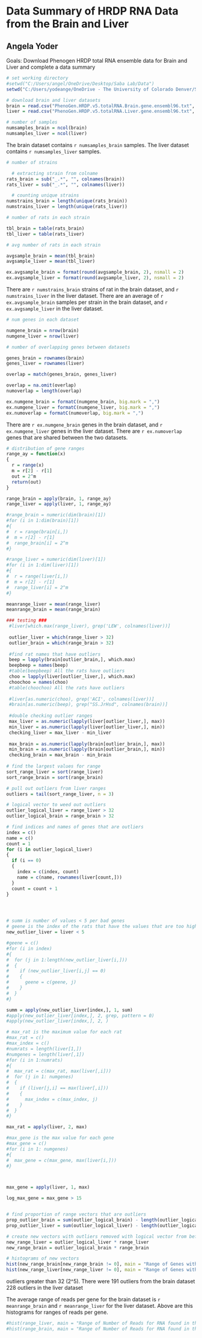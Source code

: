 # Data Summary of HRDP RNA Data from the Brain and Liver
## Angela Yoder

Goals: Download Phenogen HRDP total RNA ensemble data for Brain and Liver and complete a data summary


```r
# set working directory
#setwd("C:/Users/angel/OneDrive/Desktop/Saba Lab/Data")
setwd("C:/Users/yodeange/OneDrive - The University of Colorado Denver/Saba Lab/Data")

# download brain and liver datasets
brain = read.csv("PhenoGen.HRDP.v5.totalRNA.Brain.gene.ensembl96.txt", header = T, sep = "\t")
liver = read.csv("PhenoGen.HRDP.v5.totalRNA.Liver.gene.ensembl96.txt", header = T, sep = "\t")

# number of samples
numsamples_brain = ncol(brain)
numsamples_liver = ncol(liver)
```

The brain dataset contains `r numsamples_brain` samples. The liver dataset contains `r numsamples_liver` samples.

```r

# number of strains

  # extracting strain from colname
rats_brain = sub("_.*", "", colnames(brain))
rats_liver = sub("_.*", "", colnames(liver))

  # counting unique strains
numstrains_brain = length(unique(rats_brain))
numstrains_liver = length(unique(rats_liver))

# number of rats in each strain

tbl_brain = table(rats_brain)
tbl_liver = table(rats_liver)

# avg number of rats in each strain

avgsample_brain = mean(tbl_brain)
avgsample_liver = mean(tbl_liver)

ex.avgsample_brain = format(round(avgsample_brain, 2), nsmall = 2)
ex.avgsample_liver = format(round(avgsample_liver, 2), nsmall = 2)

```

There are `r numstrains_brain` strains of rat in the brain dataset, and `r numstrains_liver` in the liver dataset.
There are an average of `r ex.avgsample_brain` samples per strain in the brain dataset, and `r ex.avgsample_liver` in the liver dataset.

```r

# num genes in each dataset

numgene_brain = nrow(brain)
numgene_liver = nrow(liver)

# number of overlapping genes between datasets

genes_brain = rownames(brain)
genes_liver = rownames(liver)

overlap = match(genes_brain, genes_liver)

overlap = na.omit(overlap)
numoverlap = length(overlap)

ex.numgene_brain = formatC(numgene_brain, big.mark = ",")
ex.numgene_liver = formatC(numgene_liver, big.mark = ",")
ex.numoverlap = formatC(numoverlap, big.mark = ",")

```

There are `r ex.numgene_brain` genes in the brain dataset, and `r ex.numgene_liver` genes in the liver dataset.
There are `r ex.numoverlap` genes that are shared between the two datasets. 

```r

# distribution of gene ranges
range_ay = function(x)
{
  r = range(x)
  m = r[2] - r[1]
  out = 2^m
  return(out)
}

range_brain = apply(brain, 1, range_ay)
range_liver = apply(liver, 1, range_ay)

#range_brain = numeric(dim(brain)[1])
#for (i in 1:dim(brain)[1])
#{
#  r = range(brain[i,])
#  m = r[2] - r[1]
#  range_brain[i] = 2^m
#}

#range_liver = numeric(dim(liver)[1])
#for (i in 1:dim(liver)[1])
#{                                                   
#  r = range(liver[i,])
#  m = r[2] - r[1]
#  range_liver[i] = 2^m
#}

meanrange_liver = mean(range_liver)
meanrange_brain = mean(range_brain)

### testing ###
 #liver[which.max(range_liver), grep('LEW', colnames(liver))]
 
 outlier_liver = which(range_liver > 32)
 outlier_brain = which(range_brain > 32)
 
 #find rat names that have outliers
 beep = lapply(brain[outlier_brain,], which.max)
 beepbeep = names(beep)
 #table(beepbeep) All the rats have outliers
 choo = lapply(liver[outlier_liver,], which.max)
 choochoo = names(choo)
 #table(choochoo) All the rats have outliers
 
 #liver[as.numeric(choo), grep('ACI', colnames(liver))]
 #brain[as.numeric(beep), grep("SS.JrHsd", colnames(brain))]
 
 #double checking outlier ranges
 max_liver = as.numeric(lapply(liver[outlier_liver,], max))
 min_liver = as.numeric(lapply(liver[outlier_liver,], min))
 checking_liver = max_liver - min_liver
 
 max_brain = as.numeric(lapply(brain[outlier_brain,], max))
 min_brain = as.numeric(lapply(brain[outlier_brain,], min))
 checking_brain = max_brain - min_brain
 
# find the largest values for range
sort_range_liver = sort(range_liver)
sort_range_brain = sort(range_brain)

# pull out outliers from liver ranges
outliers = tail(sort_range_liver, n = 3)

# logical vector to weed out outliers
outlier_logical_liver = range_liver > 32
outlier_logical_brain = range_brain > 32

# find indices and names of genes that are outliers
index = c()
name = c()
count = 1
for (i in outlier_logical_liver)
{
  if (i == 0)
  {
    index = c(index, count)
    name = c(name, rownames(liver[count,]))
  }
  count = count + 1
}




# summ is number of values < 5 per bad genes
# geene is the index of the rats that have the values that are too high
new_outlier_liver = liver < 5

#geene = c()
#for (i in index)
#{
#  for (j in 1:length(new_outlier_liver[i,]))
#  {
#    if (new_outlier_liver[i,j] == 0)
#    {
#      geene = c(geene, j)
#    }
#  }
#}

summ = apply(new_outlier_liver[index,], 1, sum)
#apply(new_outlier_liver[index,], 2, grep, pattern = 0)
#apply(new_outlier_liver[index,], 2, )

# max_rat is the maximum value for each rat
#max_rat = c()
#max_index = c()
#numrats = length(liver[1,])
#numgenes = length(liver[,1])
#for (i in 1:numrats)
#{
#  max_rat = c(max_rat, max(liver[,i]))
#  for (j in 1: numgenes)
#  {
#    if (liver[j,i] == max(liver[,i]))
#    {
#      max_index = c(max_index, j)
#    }
#  }
#}

max_rat = apply(liver, 2, max)

#max_gene is the max value for each gene
#max_gene = c()
#for (i in 1: numgenes)
#{
#  max_gene = c(max_gene, max(liver[i,]))
#}



max_gene = apply(liver, 1, max)

log_max_gene = max_gene > 15


# find proportion of range vectors that are outliers
prop_outlier_brain = sum(outlier_logical_brain) - length(outlier_logical_brain)
prop_outlier_liver = sum(outlier_logical_liver) - length(outlier_logical_liver)

# create new vectors with outliers removed with logical vector from before
new_range_liver = outlier_logical_liver * range_liver
new_range_brain = outlier_logical_brain * range_brain

# histograms of new vectors
hist(new_range_brain[new_range_brain != 0], main = "Range of Genes with Outliers Excluded, Brain", xlab = "Range")
hist(new_range_liver[new_range_liver != 0], main = "Range of Genes with Outliers Excluded, Liver", xlab = "Range")
```

outliers greater than 32 (2^5). There were 191 outliers from the brain dataset 228 outliers in the liver dataset


The average range of reads per gene for the brain dataset is `r meanrange_brain` and `r meanrange_liver` for the liver dataset. Above are this histograms for ranges of reads per gene.

```r

#hist(range_liver, main = "Range of Number of Reads for RNA found in the Liver", xlab = "Number of Reads")
#hist(range_brain, main = "Range of Number of Reads for RNA found in the Brain", xlab = "Number of Reads")

```